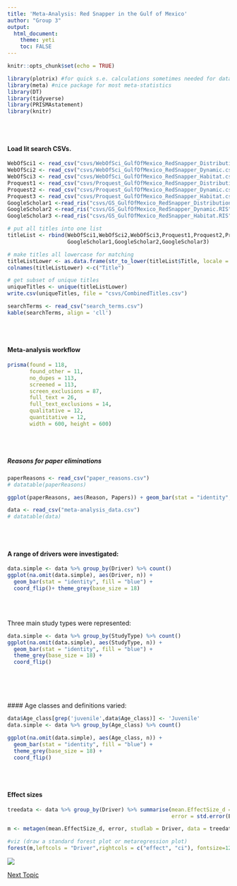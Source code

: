 ```yaml
---
title: 'Meta-Analysis: Red Snapper in the Gulf of Mexico'
author: "Group 3"
output:
  html_document:
    theme: yeti
    toc: FALSE
---
```

   
```r
knitr::opts_chunk$set(echo = TRUE)
```

```r
library(plotrix) #for quick s.e. calculations sometimes needed for data tidy step
library(meta) #nice package for most meta-statistics
library(DT)
library(tidyverse)
library(PRISMAstatement)
library(knitr)

```
<br><br>

#### Load lit search CSVs.
```r
WebOfSci1 <- read_csv("csvs/WebOfSci_GulfOfMexico_RedSnapper_Distribution.csv")
WebOfSci2 <- read_csv("csvs/WebOfSci_GulfOfMexico_RedSnapper_Dynamic.csv")
WebOfSci3 <- read_csv("csvs/WebOfSci_GulfOfMexico_RedSnapper_Habitat.csv")
Proquest1 <- read_csv("csvs/Proquest_GulfOfMexico_RedSnapper_Distribution.csv")
Proquest2 <- read_csv("csvs/Proquest_GulfOfMexico_RedSnapper_Dynamic.csv")
Proquest3 <- read_csv("csvs/Proquest_GulfOfMexico_RedSnapper_Habitat.csv")
GoogleScholar1 <-read_ris("csvs/GS_GulfOfMexico_RedSnapper_Distribution.RIS",50)
GoogleScholar2 <-read_ris("csvs/GS_GulfOfMexico_RedSnapper_Dynamic.RIS",50)
GoogleScholar3 <-read_ris("csvs/GS_GulfOfMexico_RedSnapper_Habitat.RIS",50)

# put all titles into one list
titleList <- rbind(WebOfSci1,WebOfSci2,WebOfSci3,Proquest1,Proquest2,Proquest3,
                   GoogleScholar1,GoogleScholar2,GoogleScholar3)

# make titles all lowercase for matching
titleListLower <- as.data.frame(str_to_lower(titleList$Title, locale = "en"))
colnames(titleListLower) <-c("Title")

# get subset of unique titles
uniqueTitles <- unique(titleListLower)
write.csv(uniqueTitles, file = "csvs/CombinedTitles.csv")

```


```r

searchTerms <- read_csv("search_terms.csv")
kable(searchTerms, align = 'cll')

```

<br><br>

#### Meta-analysis workflow

```r
prisma(found = 118,
       found_other = 11,
       no_dupes = 113, 
       screened = 113, 
       screen_exclusions = 87, 
       full_text = 26,
       full_text_exclusions = 14, 
       qualitative = 12, 
       quantitative = 12,
       width = 600, height = 600)
```


<br><br>

##### Reasons for paper eliminations

```r
paperReasons <- read_csv("paper_reasons.csv")
# datatable(paperReasons)
```



```r
ggplot(paperReasons, aes(Reason, Papers)) + geom_bar(stat = "identity", fill="blue") + coord_flip() + theme_grey(base_size = 18)

```



```r
data <- read_csv("meta-analysis_data.csv")
# datatable(data)

```

<br><br>

#### A range of drivers were investigated:

```r

data.simple <- data %>% group_by(Driver) %>% count()
ggplot(na.omit(data.simple), aes(Driver, n)) + 
  geom_bar(stat = "identity", fill = "blue") + 
  coord_flip()+ theme_grey(base_size = 18)

```
<br><br>

Three main study types were represented:


```r
data.simple <- data %>% group_by(StudyType) %>% count()
ggplot(na.omit(data.simple), aes(StudyType, n)) + 
  geom_bar(stat = "identity", fill = "blue") + 
  theme_grey(base_size = 18) + 
  coord_flip()

```
<br><br>
<br><br>
#### Age classes and definitions varied: 

```r

data$Age_class[grep('juvenile',data$Age_class)] <- 'Juvenile'
data.simple <- data %>% group_by(Age_class) %>% count()

ggplot(na.omit(data.simple), aes(Age_class, n)) + 
  geom_bar(stat = "identity", fill = "blue") + 
  theme_grey(base_size = 18) +
  coord_flip()

```
<br><br>

#### Effect sizes

```r
treedata <- data %>% group_by(Driver) %>% summarise(mean.EffectSize_d = mean(EffectSize_d),
                                                    error = std.error(EffectSize_d))
```

```r
m <- metagen(mean.EffectSize_d, error, studlab = Driver, data = treedata) #fit generic meta-analysis to an object

#viz (draw a standard forest plot or metaregression plot)
forest(m,leftcols = "Driver",rightcols = c("effect", "ci"), fontsize=12) #grid-based graphics so a bit of work to resize
```

![](./Final_heat_map.png) 

[Next Topic](https://nceas.github.io/oss-fishteam/R_code/Wrangle_Markdown.html)

